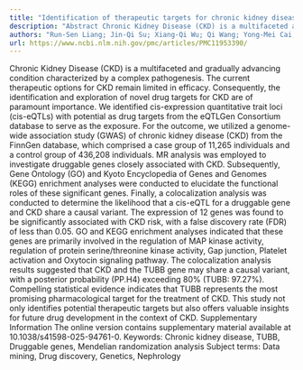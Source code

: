 ```yaml
---
title: "Identification of therapeutic targets for chronic kidney disease through Mendelian randomization analysis of druggable genes"
description: "Abstract Chronic Kidney Disease (CKD) is a multifaceted and gradually advancing condition characterized by a complex pathogenesis. The current therapeutic options for CKD remain limited in efficacy. C..."
authors: "Run-Sen Liang; Jin-Qi Su; Xiang-Qi Wu; Qi Wang; Yong-Mei Cai; Hong-Yong Su; Ji-Xin Tang; Cui-Wei Yao"
url: https://www.ncbi.nlm.nih.gov/pmc/articles/PMC11953390/
---
```


Chronic Kidney Disease (CKD) is a multifaceted and gradually advancing condition characterized by a complex pathogenesis. The current therapeutic options for CKD remain limited in efficacy. Consequently, the identification and exploration of novel drug targets for CKD are of paramount importance. We identified cis-expression quantitative trait loci (cis-eQTLs) with potential as drug targets from the eQTLGen Consortium database to serve as the exposure. For the outcome, we utilized a genome-wide association study (GWAS) of chronic kidney disease (CKD) from the FinnGen database, which comprised a case group of 11,265 individuals and a control group of 436,208 individuals. MR analysis was employed to investigate druggable genes closely associated with CKD. Subsequently, Gene Ontology (GO) and Kyoto Encyclopedia of Genes and Genomes (KEGG) enrichment analyses were conducted to elucidate the functional roles of these significant genes. Finally, a colocalization analysis was conducted to determine the likelihood that a cis-eQTL for a druggable gene and CKD share a causal variant. The expression of 12 genes was found to be significantly associated with CKD risk, with a false discovery rate (FDR) of less than 0.05. GO and KEGG enrichment analyses indicated that these genes are primarily involved in the regulation of MAP kinase activity, regulation of protein serine/threonine kinase activity, Gap junction, Platelet activation and Oxytocin signaling pathway. The colocalization analysis results suggested that CKD and the TUBB gene may share a causal variant, with a posterior probability (PP.H4) exceeding 80% (TUBB: 97.27%). Compelling statistical evidence indicates that TUBB represents the most promising pharmacological target for the treatment of CKD. This study not only identifies potential therapeutic targets but also offers valuable insights for future drug development in the context of CKD. Supplementary Information The online version contains supplementary material available at 10.1038/s41598-025-94761-0. Keywords: Chronic kidney disease, TUBB, Druggable genes, Mendelian randomization analysis Subject terms: Data mining, Drug discovery, Genetics, Nephrology
